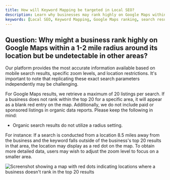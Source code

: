 ```yaml
---
title: How will Keyword Mapping be targeted in Local SEO?
description: Learn why businesses may rank highly on Google Maps within a small radius but be undetectable in other areas, and how Local SEO ranking works.
keywords: [Local SEO, Keyword Mapping, Google Maps ranking, search results]
---
```


## Question: Why might a business rank highly on Google Maps within a 1-2 mile radius around its location but be undetectable in other areas?

Our platform provides the most accurate information available based on mobile search results, specific zoom levels, and location restrictions. It's important to note that replicating these exact search parameters independently may be challenging.

For Google Maps results, we retrieve a maximum of 20 listings per search. If a business does not rank within the top 20 for a specific area, it will appear as a blank red entry on the map. Additionally, we do not include paid or sponsored listings in organic data reports. Please keep the following in mind:

- Organic search results do not utilize a radius setting.

For instance: If a search is conducted from a location 8.5 miles away from the business and the keyword falls outside of the business's top 20 results in that area, the location may display as a red dot on the map. To obtain more detailed data, users may wish to adjust the zoom level to focus on a smaller area.

![Screenshot showing a map with red dots indicating locations where a business doesn't rank in the top 20 results](./img/27466994711575.jpg)